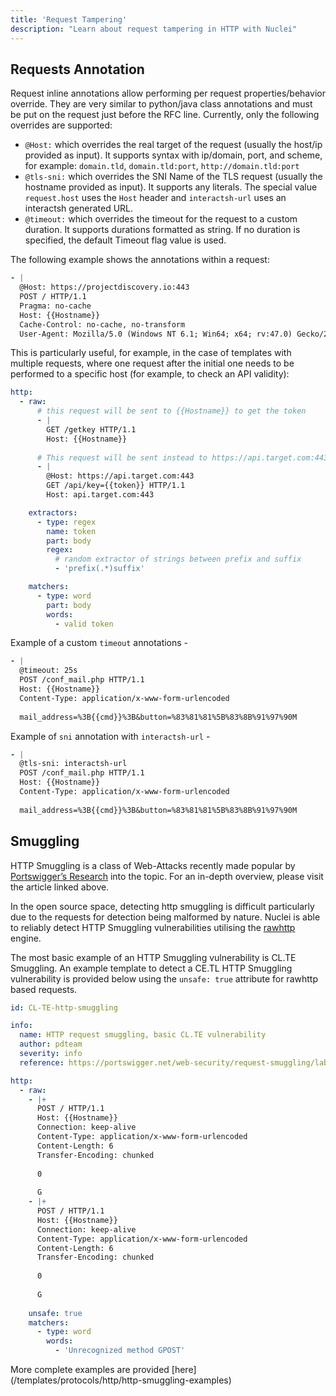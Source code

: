 ```yaml
---
title: 'Request Tampering'
description: "Learn about request tampering in HTTP with Nuclei"
---
```


## Requests Annotation

Request inline annotations allow performing per request properties/behavior override. They are very similar to python/java class annotations and must be put on the request just before the RFC line. Currently, only the following overrides are supported:

- `@Host:` which overrides the real target of the request (usually the host/ip provided as input). It supports syntax with ip/domain, port, and scheme, for example: `domain.tld`, `domain.tld:port`, `http://domain.tld:port`
- `@tls-sni:` which overrides the SNI Name of the TLS request (usually the hostname provided as input). It supports any literals. The special value `request.host` uses the `Host` header and `interactsh-url` uses an interactsh generated URL.
- `@timeout:` which overrides the timeout for the request to a custom duration. It supports durations formatted as string. If no duration is specified, the default Timeout flag value is used.

The following example shows the annotations within a request:

```yaml
- |
  @Host: https://projectdiscovery.io:443
  POST / HTTP/1.1
  Pragma: no-cache
  Host: {{Hostname}}
  Cache-Control: no-cache, no-transform
  User-Agent: Mozilla/5.0 (Windows NT 6.1; Win64; x64; rv:47.0) Gecko/20100101 Firefox/47.0
```
This is particularly useful, for example, in the case of templates with multiple requests, where one request after the initial one needs to be performed to a specific host (for example, to check an API validity):

```yaml
http:
  - raw:
      # this request will be sent to {{Hostname}} to get the token
      - |
        GET /getkey HTTP/1.1
        Host: {{Hostname}}
        
      # This request will be sent instead to https://api.target.com:443 to verify the token validity
      - |
        @Host: https://api.target.com:443
        GET /api/key={{token}} HTTP/1.1
        Host: api.target.com:443

    extractors:
      - type: regex
        name: token
        part: body
        regex:
          # random extractor of strings between prefix and suffix
          - 'prefix(.*)suffix'

    matchers:
      - type: word
        part: body
        words:
          - valid token
```

Example of a custom `timeout` annotations - 

```yaml
- |
  @timeout: 25s
  POST /conf_mail.php HTTP/1.1
  Host: {{Hostname}}
  Content-Type: application/x-www-form-urlencoded
  
  mail_address=%3B{{cmd}}%3B&button=%83%81%81%5B%83%8B%91%97%90M
```

Example of `sni` annotation with `interactsh-url` - 

```yaml
- |
  @tls-sni: interactsh-url
  POST /conf_mail.php HTTP/1.1
  Host: {{Hostname}}
  Content-Type: application/x-www-form-urlencoded
  
  mail_address=%3B{{cmd}}%3B&button=%83%81%81%5B%83%8B%91%97%90M
```

## Smuggling

HTTP Smuggling is a class of Web-Attacks recently made popular by [Portswigger’s Research](https://portswigger.net/research/http-desync-attacks-request-smuggling-reborn) into the topic. For an in-depth overview, please visit the article linked above.

In the open source space, detecting http smuggling is difficult particularly due to the requests for detection being malformed by nature. Nuclei is able to reliably detect HTTP Smuggling vulnerabilities utilising the [rawhttp](https://github.com/projectdiscovery/rawhttp) engine.

The most basic example of an HTTP Smuggling vulnerability is CL.TE Smuggling. An example template to detect a CE.TL HTTP Smuggling vulnerability is provided below using the `unsafe: true` attribute for rawhttp based requests.

```yaml
id: CL-TE-http-smuggling

info:
  name: HTTP request smuggling, basic CL.TE vulnerability
  author: pdteam
  severity: info
  reference: https://portswigger.net/web-security/request-smuggling/lab-basic-cl-te

http:
  - raw:
    - |+
      POST / HTTP/1.1
      Host: {{Hostname}}
      Connection: keep-alive
      Content-Type: application/x-www-form-urlencoded
      Content-Length: 6
      Transfer-Encoding: chunked
      
      0
      
      G      
    - |+
      POST / HTTP/1.1
      Host: {{Hostname}}
      Connection: keep-alive
      Content-Type: application/x-www-form-urlencoded
      Content-Length: 6
      Transfer-Encoding: chunked
      
      0
      
      G
            
    unsafe: true
    matchers:
      - type: word
        words:
          - 'Unrecognized method GPOST'
```

<Tip>
More complete examples are provided [here](/templates/protocols/http/http-smuggling-examples)
</Tip>